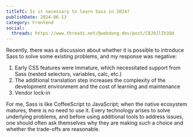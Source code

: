 ```yaml
---
titleTC: Is it necessary to learn Sass in 2024?
publishDate: 2024-06-13
category: Frontend
social:
  threads: https://www.threads.net/@webdong.dev/post/C8J9JlIh3Qd
---
```


Recently, there was a discussion about whether it is possible to introduce Sass to solve some existing problems, and my response was negative:

1. Early CSS features were immature, which necessitated support from Sass (nested selectors, variables, calc, etc.)
2. The additional translation step increases the complexity of the development environment and the cost of learning and maintenance
3. Vendor lock-in

For me, Sass is like CoffeeScript to JavaScript; when the native ecosystem matures, there is no need to use it. Every technology arises to solve underlying problems, and before using additional tools to address issues, one should often ask themselves why they are making such a choice and whether the trade-offs are reasonable.
